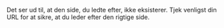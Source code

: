 Det ser ud til, at den side, du ledte efter, ikke eksisterer. Tjek venligst din URL for at sikre, at du leder efter den rigtige side.
